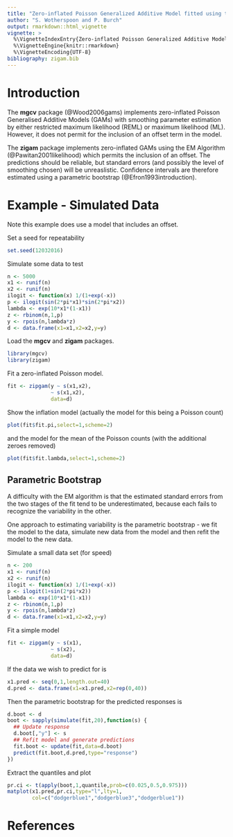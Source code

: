 ```yaml
---
title: "Zero-inflated Poisson Generalized Additive Model fitted using the EM Algorithm"
author: "S. Wotherspoon and P. Burch"
output: rmarkdown::html_vignette
vignette: >
  %\VignetteIndexEntry{Zero-inflated Poisson Generalized Additive Model fitted using the EM Algorithm}
  %\VignetteEngine{knitr::rmarkdown}
  %\VignetteEncoding{UTF-8}
bibliography: zigam.bib
---
```


# Introduction

The **mgcv** package (@Wood2006gams) implements zero-inflated Poisson Generalised Additive Models (GAMs) with smoothing parameter estimation by either restricted maximum likelihood (REML) or maximum likelihood (ML). However, it does not permit for the inclusion of an offset term in the model.

The **zigam** package implements zero-inflated GAMs using the EM Algorithm (@Pawitan2001likelihood) which permits the inclusion of an offset. The predictions should be reliable, but standard errors (and possibly the level of smoothing chosen) will be unreaslistic. Confidence intervals are therefore estimated using a parametric bootstrap (@Efron1993introduction).

# Example - Simulated Data

Note this example does use a model that includes an offset.

Set a seed for repeatability

```r
set.seed(12032016)
```

Simulate some data to test

```r
n <- 5000
x1 <- runif(n)
x2 <- runif(n)
ilogit <- function(x) 1/(1+exp(-x))
p <- ilogit(sin(2*pi*x1)*sin(2*pi*x2))
lambda <- exp(10*x1*(1-x1))
z <- rbinom(n,1,p)
y <- rpois(n,lambda*z)
d <- data.frame(x1=x1,x2=x2,y=y)
```

Load the **mgcv** and **zigam** packages.

```r
library(mgcv)
library(zigam)
```

Fit a zero-inflated Poisson model.

```r
fit <- zipgam(y ~ s(x1,x2),
              ~ s(x1,x2),
              data=d)
```

Show the inflation model (actually the model for this being a Poisson count)

```r
plot(fit$fit.pi,select=1,scheme=2)
```

and the model for the mean of the Poisson counts (with the additional zeroes removed)

```r
plot(fit$fit.lambda,select=1,scheme=2)
```

## Parametric Bootstrap

A difficulty with the EM algorithm is that the estimated standard
errors from the two stages of the fit tend to be underestimated,
because each fails to recognize the variability in the other.

One approach to estimating variability is the parametric bootstrap -
we fit the model to the data, simulate new data from the model and
then refit the model to the new data.

Simulate a small data set (for speed)

```r
n <- 200
x1 <- runif(n)
x2 <- runif(n)
ilogit <- function(x) 1/(1+exp(-x))
p <- ilogit(1+sin(2*pi*x2))
lambda <- exp(10*x1*(1-x1))
z <- rbinom(n,1,p)
y <- rpois(n,lambda*z)
d <- data.frame(x1=x1,x2=x2,y=y)
```

Fit a simple model

```r
fit <- zipgam(y ~ s(x1),
              ~ s(x2),
              data=d)
```

If the data we wish to predict for is

```r
x1.pred <- seq(0,1,length.out=40)
d.pred <- data.frame(x1=x1.pred,x2=rep(0,40))
```

Then the parametric bootstrap for the predicted responses is

```r
d.boot <- d
boot <- sapply(simulate(fit,20),function(s) {
  ## Update response
  d.boot[,"y"] <- s
  ## Refit model and generate predictions
  fit.boot <- update(fit,data=d.boot)
  predict(fit.boot,d.pred,type="response")
})
```

Extract the quantiles and plot

```r
pr.ci <- t(apply(boot,1,quantile,prob=c(0.025,0.5,0.975)))
matplot(x1.pred,pr.ci,type="l",lty=1,
        col=c("dodgerblue1","dodgerblue3","dodgerblue1"))
```

# References

